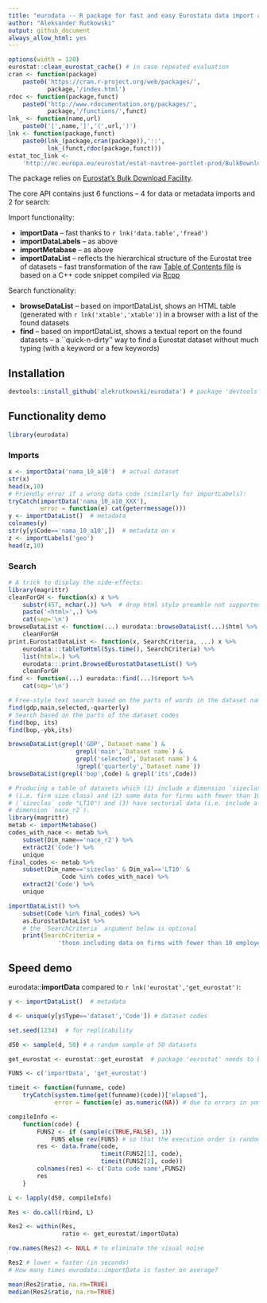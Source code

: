 ```yaml
---
title: "eurodata -- R package for fast and easy Eurostata data import and search"
author: "Aleksander Rutkowski"
output: github_document
always_allow_html: yes
---
```


```r
options(width = 120)
eurostat::clean_eurostat_cache() # in case repeated evaluation
cran <- function(package)
    paste0('https://cran.r-project.org/web/packages/',
           package,'/index.html')
rdoc <- function(package,funct)
    paste0('http://www.rdocumentation.org/packages/',
           package,'/functions/',funct)
lnk_ <- function(name,url)
    paste0('[',name,']','(',url,')')
lnk <- function(package,funct)
    paste0(lnk_(package,cran(package)),'::',
           lnk_(funct,rdoc(package,funct)))
estat_toc_link <-
    'http://ec.europa.eu/eurostat/estat-navtree-portlet-prod/BulkDownloadListing?file=table_of_contents_en.txt'
```

The package relies on [Eurostat's Bulk Download Facility](http://ec.europa.eu/eurostat/data/bulkdownload).

The core API contains just 6 functions -- 4 for data or metadata imports and 2 for search:

Import functionality:

- **importData** -- fast thanks to `r lnk('data.table','fread')`
- **importDataLabels** -- as above
- **importMetabase** -- as above
- **importDataList** -- reflects the hierarchical structure of the Eurostat tree of datasets --
fast transformation of the raw [Table of Contents file](`r estat_toc_link`)
is based on a C++ code snippet compiled via [Rcpp](`r cran('Rcpp')`)

Search functionality:

- **browseDataList** -- based on importDataList, shows an HTML table
(generated with `r lnk('xtable','xtable')`) in a browser with a list of the found datasets
- **find** -- based on importDataList, shows a textual report on the found datasets --
a ``quick-n-dirty'' way to find a Eurostat dataset without much typing (with a keyword or a few keywords)

## Installation

```r
devtools::install_github('alekrutkowski/eurodata') # package 'devtools' needs to be installed
```

## Functionality demo

```r
library(eurodata)
```

### Imports

```r
x <- importData('nama_10_a10')  # actual dataset
str(x)
head(x,10)
# Friendly error if a wrong data code (similarly for importLabels):
tryCatch(importData('nama_10_a10_XXX'),
         error = function(e) cat(geterrmessage()))
y <- importDataList()  # metadata
colnames(y)
str(y[y$Code=='nama_10_a10',])  # metadata on x
z <- importLabels('geo')
head(z,10)
```

### Search

```r
# A trick to display the side-effects:
library(magrittr)
cleanForGH <- function(x) x %>%
    substr(457, nchar(.)) %>%  # drop html style preamble not supported by GitHub md parser
    paste('<html>',.) %>%
    cat(sep='\n')
browseDataList <- function(...) eurodata::browseDataList(...)$html %>%
    cleanForGH
print.EurostatDataList <- function(x, SearchCriteria, ...) x %>%
    eurodata:::tableToHtml(Sys.time(), SearchCriteria) %>%
    list(html=.) %>%
    eurodata:::print.BrowsedEurostatDatasetList() %>%
    cleanForGH
find <- function(...) eurodata::find(...)$report %>%
    cat(sep='\n')
```

```r
# Free-style text search based on the parts of words in the dataset names
find(gdp,main,selected,-quarterly)
# Search based on the parts of the dataset codes
find(bop, its)
find(bop,-ybk,its)
```

```r
browseDataList(grepl('GDP',`Dataset name`) &
                   grepl('main',`Dataset name`) &
                   grepl('selected',`Dataset name`) &
                   !grepl('quarterly',`Dataset name`))
browseDataList(grepl('bop',Code) & grepl('its',Code))
```

```r
# Producing a table of datasets which (1) include a dimension `sizeclas`
# (i.e. firm size class) and (2) some data for firms with fewer than 10 employees
# (`sizeclas` code "LT10") and (3) have sectorial data (i.e. include a
# dimension `nace_r2`).
library(magrittr)
metab <- importMetabase()
codes_with_nace <- metab %>% 
    subset(Dim_name=='nace_r2') %>%
    extract2('Code') %>%
    unique
final_codes <- metab %>%
    subset(Dim_name=='sizeclas' & Dim_val=='LT10' &
               Code %in% codes_with_nace) %>%
    extract2('Code') %>%
    unique
```

```r
importDataList() %>%
    subset(Code %in% final_codes) %>%
    as.EurostatDataList %>%
    # the `SearchCriteria` argument below is optional
    print(SearchCriteria =
              'those including data on firms with fewer than 10 employees and NACE Rev.2 disaggregation') 
```

## Speed demo

eurodata::**importData** compared to `r lnk('eurostat','get_eurostat')`:

```r
y <- importDataList()  # metadata

d <- unique(y[y$Type=='dataset','Code']) # dataset codes

set.seed(1234)  # for replicability

d50 <- sample(d, 50) # a random sample of 50 datasets

get_eurostat <- eurostat::get_eurostat  # package 'eurostat' needs to be installed

FUNS <- c('importData', 'get_eurostat')

timeit <- function(funname, code)
    tryCatch(system.time(get(funname)(code))['elapsed'],
             error = function(e) as.numeric(NA)) # due to errors in some 'eurostat' package imports

compileInfo <-
    function(code) {
        FUNS2 <- if (sample(c(TRUE,FALSE), 1))
            FUNS else rev(FUNS) # so that the execution order is random
        res <- data.frame(code,
                          timeit(FUNS2[1], code),
                          timeit(FUNS2[2], code))
        colnames(res) <- c('Data code name',FUNS2)
        res
    }
```

```r
L <- lapply(d50, compileInfo)
```

```r
Res <- do.call(rbind, L)

Res2 <- within(Res,
               ratio <- get_eurostat/importData)

row.names(Res2) <- NULL # to eliminate the visual noise

Res2 # lower = faster (in seconds)
# How many times eurodata::importData is faster on average?

mean(Res2$ratio, na.rm=TRUE)
median(Res2$ratio, na.rm=TRUE)
```

